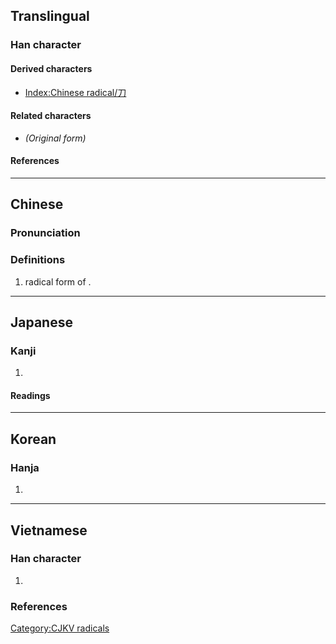 {{also|刀|リ}}
{{character info/new}}

==Translingual==
{{stroke order|type=animate}}

===Han character===
{{Han char|rn=18|rad=刀|as=00|sn=2|var=2|four=22000|canj=LN,XLN|ids=⿰丨亅}}

====Derived characters====
* [[Index:Chinese radical/刀]]

====Related characters====
* {{l|mul|[[刀]]}} ''(Original form)''

====References====
{{Han ref|kx=0136.010|dkj=01847|dj=0304.060|hdz=10320.010|uh=5202}}

[[Category:CJKV radicals]]

----

==Chinese==
{{zh-forms}}
{{zh-wp|zh:刀部|en:Radical 18}}

===Pronunciation===
{{zh-pron
|m=dāo,lìdāopáng
|m_note=立刀旁 when used as a component
|c=dou1
|mc=
|oc=
|ma=
|cat=n
}}

===Definitions===
{{zh-hanzi}}

# radical form of {{zh-l|刀}}.

----

==Japanese==

===Kanji===
{{ja-kanji|grade=|rs=刀00}}

# {{rfdef|ja|sort=刀00}}

====Readings====
{{ja-readings
|on=とう<たう
|kun=りっとう
}}

----

==Korean==

===Hanja===
{{ko-hanja|도}}

# {{rfdef|ko|sort=刀00}}

----

==Vietnamese==

===Han character===
{{vi-readings|rs=刀00
|hanviet=đao-bonet
}}

# {{alternative form of|vi|刀||{{han tu form of|đao|[[Chinese]] [[sabre]]}}}}

===References===
<references/>